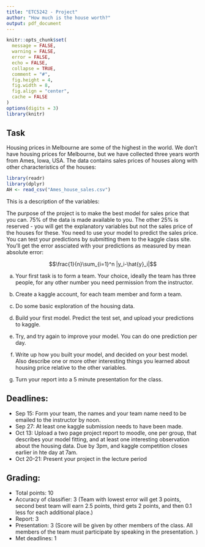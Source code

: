 ```yaml
---
title: "ETC5242 - Project"
author: "How much is the house worth?"
output: pdf_document
---
```


```r
knitr::opts_chunk$set(
  message = FALSE,
  warning = FALSE,
  error = FALSE, 
  echo = FALSE, 
  collapse = TRUE,
  comment = "#",
  fig.height = 4,
  fig.width = 8,
  fig.align = "center",
  cache = FALSE
)
options(digits = 3)
library(knitr)
```

## Task

Housing prices in Melbourne are some of the highest in the world. We don't have housing prices for Melbourne, but we have collected three years worth from Ames, Iowa, USA. The data contains sales prices of houses along with other characteristics of the houses:

```r
library(readr)
library(dplyr)
AH <- read_csv("Ames_house_sales.csv")
```

This is a description of the variables:

\begin{tabular}{l|p{4in}}
Variable & Description \\\hline
SalePrice & Price house sold for in US dollars\\
Neighborhood  & Different areas of town\\
LotArea & Area of the land in square feet\\
YrBuilt & Year built\\
HouseStyle & ``1.5 Fin"=two stories on one side, one story on the other and a finished basement, ... \\
Foundation & The material was the house built on.\\
RoofMatl & Most roofs are composite shingles (CompShg)\\
Ext1 & Material of the house exterior, e.g. brick, vinyl siding, ...\\
Heating & Most houses are heated using Gas\\
Central Air & Yes means house has central air conditioning\\
TtlBsmtSF & Size of the basement in square feet\\
TotRmsAbvGrd & Number of rooms above ground\\
GarageType & Type of garage\\
Cars & How many cars fit in the garage\\
GarageArea & Size of garage in square feet\\
NmbrBRs & Number of bedrooms\\
YrSold YYYY & Year sold \\
MoSold MM & Month sold \\
SaleDate & Date of sale, day is set to the first of the month for all\\
\end{tabular}

The purpose of the project is to make the best model for sales price that you can. 75% of the data is made available to you. The other 25% is reserved - you will get the explanatory variables but not the sales price of the houses for these. You need to use your model to predict the sales price. You can test your predictions by submitting them to the kaggle class site. You'll get the error assciated with your predictions as measured by mean absolute error:

$$\frac{1}{n}\sum_{i=1}^n |y_i-\hat{y}_i|$$

a. Your first task is to form a team. Your choice, ideally the team has three people, for any other number you need permission from the instructor.

b. Create a kaggle account, for each team member and form a team.

c. Do some basic exploration of the housing data. 

d. Build your first model. Predict the test set, and upload your predictions to kaggle.

e. Try, and try again to improve your model. You can do one prediction per day. 

f. Write up how you built your model, and decided on your best model. Also describe one or more other interesting things you learned about housing price relative to the other variables.

g. Turn your report into a 5 minute presentation for the class. 

## Deadlines:

- Sep 15: Form your team, the names and your team name need to be emailed to the instructor by noon.
- Sep 27: At least one kaggle submission needs to have been made.
- Oct 13: Upload a two page project report to moodle, one per group, that describes your model fitting, and at least one interesting observation about the housing data. Due by 3pm, and kaggle competition closes earlier in hte day at 7am.
- Oct 20-21: Present your project in the lecture period 

## Grading:

- Total points: 10
- Accuracy of classifier: 3 (Team with lowest error will get 3 points, second best team will earn 2.5 points, third gets 2 points, and then 0.1 less for each additional place.)
- Report: 3
- Presentation: 3 (Score will be given by other members of the class. All members of the team must participate by speaking in the presentation. )
- Met deadlines: 1
